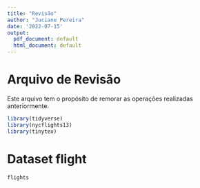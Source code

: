 ```yaml
---
title: "Revisão"
author: "Juciane Pereira"
date: '2022-07-15'
output:
  pdf_document: default
  html_document: default
---
```


# Arquivo de Revisão 

Este arquivo tem o propósito de remorar as operações realizadas anteriormente.

```r
library(tidyverse)
library(nycflights13)
library(tinytex)
```


# Dataset flight

```r
flights
```

